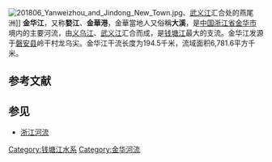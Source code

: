 {{NoteTA
|G1 = Unit
}}
[[File:201806_Yanweizhou_and_Jindong_New_Town.jpg|thumb]]、[[武义江|武义江]]汇合处的燕尾洲]]
'''金华江'''，又称'''婺江'''、'''金華港'''，金華當地人又俗稱'''大溪'''，是[[中国|中国]][[浙江省|浙江省]][[金华市|金华市]]境内的主要河流，由[[义乌江|义乌江]]、[[武义江|武义江]]汇合而成，是[[钱塘江|钱塘江]]最大的支流。金华江发源于[[磐安县|磐安县]]岭干村龙乌尖。金华江干流长度为194.5千米，流域面积6,781.6平方千米。

== 参考文献 ==
{{Reflist}}

== 参见 ==
* [[浙江河流|浙江河流]]

{{金华市}}
{{钱塘江水系}}
{{浙江小作品}}

[[Category:钱塘江水系|Category:钱塘江水系]]
[[Category:金华河流|Category:金华河流]]